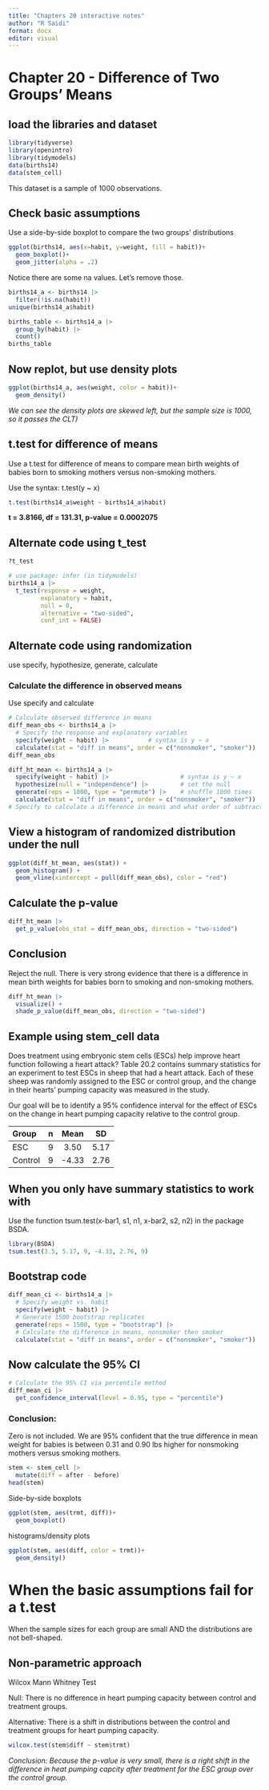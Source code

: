 ---
title: "Chapters 20 interactive notes"
author: "R Saidi"
format: docx
editor: visual
---

# Chapter 20 - Difference of Two Groups' Means

## load the libraries and dataset

```{r}
library(tidyverse)
library(openintro)
library(tidymodels)
data(births14)
data(stem_cell)
```

This dataset is a sample of 1000 observations.

## Check basic assumptions

Use a side-by-side boxplot to compare the two groups' distributions

```{r}
ggplot(births14, aes(x=habit, y=weight, fill = habit))+
  geom_boxplot()+
  geom_jitter(alpha = .2)
```

Notice there are some na values. Let's remove those.

```{r}
births14_a <- births14 |>
  filter(!is.na(habit))
unique(births14_a$habit)
```

```{r}
births_table <- births14_a |>
  group_by(habit) |>
  count()
births_table
```

## Now replot, but use density plots

```{r}
ggplot(births14_a, aes(weight, color = habit))+
  geom_density()
```

*We can see the density plots are skewed left, but the sample size is 1000, so it passes the CLT)*

## t.test for difference of means

Use a t.test for difference of means to compare mean birth weights of babies born to smoking mothers versus non-smoking mothers.

Use the syntax: t.test(y \~ x)

```{r}
t.test(births14_a$weight ~ births14_a$habit)
```

**t = 3.8166, df = 131.31, p-value = 0.0002075**

## Alternate code using t_test

```{r}
?t_test
```

```{r}
# use package: infer (in tidymodels)
births14_a |> 
  t_test(response = weight,
         explanatory = habit,
         null = 0, 
         alternative = "two-sided", 
         conf_int = FALSE)
```

## Alternate code using randomization

use specify, hypothesize, generate, calculate

### Calculate the difference in observed means

Use specify and calculate

```{r}
# Calculate observed difference in means
diff_mean_obs <- births14_a |>
  # Specify the response and explanatory variables
  specify(weight ~ habit) |>           # syntax is y ~ x
  calculate(stat = "diff in means", order = c("nonsmoker", "smoker")) 
diff_mean_obs
```

```{r}
diff_ht_mean <- births14_a |>
  specify(weight ~ habit) |>                    # syntax is y ~ x 
  hypothesize(null = "independence") |>         # set the null
  generate(reps = 1000, type = "permute") |>    # shuffle 1000 times
  calculate(stat = "diff in means", order = c("nonsmoker", "smoker")) 
# Specify to calculate a difference in means and what order of subtraction to use
```

## View a histogram of randomized distribution under the null

```{r}
ggplot(diff_ht_mean, aes(stat)) +
  geom_histogram() +
  geom_vline(xintercept = pull(diff_mean_obs), color = "red")
```

## Calculate the p-value

```{r}
diff_ht_mean |>
  get_p_value(obs_stat = diff_mean_obs, direction = "two-sided") 
```

## Conclusion

Reject the null. There is very strong evidence that there is a difference in mean birth weights for babies born to smoking and non-smoking mothers.

```{r}
diff_ht_mean |>
  visualize() +
  shade_p_value(diff_mean_obs, direction = "two-sided")
```

## Example using stem_cell data

Does treatment using embryonic stem cells (ESCs) help improve heart function following a heart attack? Table 20.2 contains summary statistics for an experiment to test ESCs in sheep that had a heart attack. Each of these sheep was randomly assigned to the ESC or control group, and the change in their hearts' pumping capacity was measured in the study.

Our goal will be to identify a 95% confidence interval for the effect of ESCs on the change in heart pumping capacity relative to the control group.

| Group   |  n  | Mean  |  SD  |
|:--------|:---:|:-----:|:----:|
| ESC     |  9  | 3.50  | 5.17 |
| Control |  9  | -4.33 | 2.76 |

## When you only have summary statistics to work with

Use the function tsum.test(x-bar1, s1, n1, x-bar2, s2, n2) in the package BSDA.

```{r}
library(BSDA)
tsum.test(3.5, 5.17, 9, -4.33, 2.76, 9)
```

## Bootstrap code

```{r}
diff_mean_ci <- births14_a |>
  # Specify weight vs. habit
  specify(weight ~ habit) |>
  # Generate 1500 bootstrap replicates
  generate(reps = 1500, type = "bootstrap") |>
  # Calculate the difference in means, nonsmoker then smoker
  calculate(stat = "diff in means", order = c("nonsmoker", "smoker"))
```

## Now calculate the 95% CI

```{r}
# Calculate the 95% CI via percentile method
diff_mean_ci |>
  get_confidence_interval(level = 0.95, type = "percentile")
```

### Conclusion:

Zero is not included. We are 95% confident that the true difference in mean weight for babies is between 0.31 and 0.90 lbs higher for nonsmoking mothers versus smoking mothers.

```{r}
stem <- stem_cell |>
  mutate(diff = after - before)
head(stem)
```

Side-by-side boxplots

```{r}
ggplot(stem, aes(trmt, diff))+
  geom_boxplot()
```

histograms/density plots

```{r}
ggplot(stem, aes(diff, color = trmt))+
  geom_density()
```

# When the basic assumptions fail for a t.test

When the sample sizes for each group are small AND the distributions are not bell-shaped.

## Non-parametric approach

Wilcox Mann Whitney Test

Null:  There is no difference in heart pumping capacity between control and treatment groups.

Alternative: There is a shift in distributions between the control and treatment groups for heart pumping capacity.


```{r}
wilcox.test(stem$diff ~ stem$trmt)
```



*Conclusion: Because the p-value is very small, there is a right shift in the difference in heat pumping capcity after treatment for the ESC group over the control group.*




